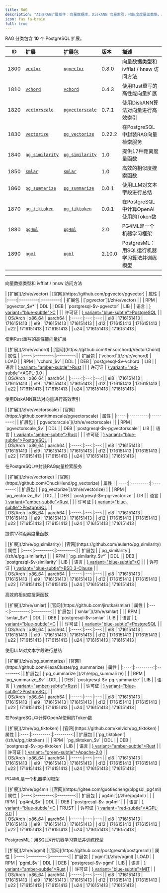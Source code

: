 ```yaml
---
title: RAG
description: "AI与RAG扩展插件：向量数据库，DiskANN 向量索引，相似度度量函数集，库内机器学习与推理 pgml，等等。"
icon: fas fa-brain
full: true
---
```



RAG 分类包含 **10** 个 PostgreSQL 扩展。

| ID | 扩展 | 扩展包 | 版本 | 描述 |
|:---:|:---|:---|:---|:---|
| 1800 | [`vector`](/zh/e/vector) | [`pgvector`](/zh/e/vector) | 0.8.0 | 向量数据类型和 ivfflat / hnsw 访问方法 |
| 1810 | [`vchord`](/zh/e/vchord) | [`vchord`](/zh/e/vchord) | 0.4.3 | 使用Rust重写的高性能向量扩展 |
| 1820 | [`vectorscale`](/zh/e/vectorscale) | [`pgvectorscale`](/zh/e/vectorscale) | 0.7.1 | 使用DiskANN算法对向量进行高效索引 |
| 1830 | [`vectorize`](/zh/e/vectorize) | [`pg_vectorize`](/zh/e/vectorize) | 0.22.2 | 在PostgreSQL中封装RAG向量检索服务 |
| 1840 | [`pg_similarity`](/zh/e/pg_similarity) | [`pg_similarity`](/zh/e/pg_similarity) | 1.0 | 提供17种距离度量函数 |
| 1850 | [`smlar`](/zh/e/smlar) | [`smlar`](/zh/e/smlar) | 1.0 | 高效的相似度搜索函数 |
| 1860 | [`pg_summarize`](/zh/e/pg_summarize) | [`pg_summarize`](/zh/e/pg_summarize) | 0.0.1 | 使用LLM对文本字段进行总结 |
| 1870 | [`pg_tiktoken`](/zh/e/pg_tiktoken) | [`pg_tiktoken`](/zh/e/pg_tiktoken) | 0.0.1 | 在PostgreSQL中计算OpenAI使用的Token数 |
| 1880 | [`pg4ml`](/zh/e/pg4ml) | [`pg4ml`](/zh/e/pg4ml) | 2.0 | PG4ML是一个机器学习框架 |
| 1890 | [`pgml`](/zh/e/pgml) | [`pgml`](/zh/e/pgml) | 2.10.0 | PostgresML：用SQL运行机器学习算法并训练模型 |

--------

<Callout title="vector - 0.8.0">
    <p>向量数据类型和 ivfflat / hnsw 访问方法</p>
    <div className="grid grid-cols-2 gap-4"><div className="space-y-2">
            | [扩展](/zh/e/vector) | [官网](https://github.com/pgvector/pgvector) | 属性 |
|:----:|:---------:|:---------:|
| 扩展包  | [`pgvector`](/zh/e/vector) |  |
| RPM  | `pgvector_$v*` | <Badge variant="blue-subtle">DDL</Badge> |
| DEB  | `postgresql-$v-pgvector` | <Badge variant="green-subtle">LIB</Badge> |
| 语言 | <a href="/zh/list/lang#c"><Badge icon={<FileCode2 />} variant="blue-subtle">C</Badge></a> |  |
| 许可证 | <a href="/zh/list/license#postgresql" className="no-underline"><Badge icon={<Scale />} variant="blue-subtle">PostgreSQL</Badge></a> |  |
        </div>
        <div className="space-y-2">
            | OS/Arch | x86_64 | aarch64 |
|:-----:|:---:|:---:|
| el8 | <Badge variant="blue-subtle">17</Badge><Badge variant="blue-subtle">16</Badge><Badge variant="blue-subtle">15</Badge><Badge variant="blue-subtle">14</Badge><Badge variant="blue-subtle">13</Badge> | <Badge variant="blue-subtle">17</Badge><Badge variant="blue-subtle">16</Badge><Badge variant="blue-subtle">15</Badge><Badge variant="blue-subtle">14</Badge><Badge variant="blue-subtle">13</Badge> |
| el9 | <Badge variant="blue-subtle">17</Badge><Badge variant="blue-subtle">16</Badge><Badge variant="blue-subtle">15</Badge><Badge variant="blue-subtle">14</Badge><Badge variant="blue-subtle">13</Badge> | <Badge variant="blue-subtle">17</Badge><Badge variant="blue-subtle">16</Badge><Badge variant="blue-subtle">15</Badge><Badge variant="blue-subtle">14</Badge><Badge variant="blue-subtle">13</Badge> |
| d12 | <Badge variant="blue-subtle">17</Badge><Badge variant="blue-subtle">16</Badge><Badge variant="blue-subtle">15</Badge><Badge variant="blue-subtle">14</Badge><Badge variant="blue-subtle">13</Badge> | <Badge variant="blue-subtle">17</Badge><Badge variant="blue-subtle">16</Badge><Badge variant="blue-subtle">15</Badge><Badge variant="blue-subtle">14</Badge><Badge variant="blue-subtle">13</Badge> |
| u22 | <Badge variant="blue-subtle">17</Badge><Badge variant="blue-subtle">16</Badge><Badge variant="blue-subtle">15</Badge><Badge variant="blue-subtle">14</Badge><Badge variant="blue-subtle">13</Badge> | <Badge variant="blue-subtle">17</Badge><Badge variant="blue-subtle">16</Badge><Badge variant="blue-subtle">15</Badge><Badge variant="blue-subtle">14</Badge><Badge variant="blue-subtle">13</Badge> |
| u24 | <Badge variant="blue-subtle">17</Badge><Badge variant="blue-subtle">16</Badge><Badge variant="blue-subtle">15</Badge><Badge variant="blue-subtle">14</Badge><Badge variant="blue-subtle">13</Badge> | <Badge variant="blue-subtle">17</Badge><Badge variant="blue-subtle">16</Badge><Badge variant="blue-subtle">15</Badge><Badge variant="blue-subtle">14</Badge><Badge variant="blue-subtle">13</Badge> |
        </div>
    </div>
</Callout>

<Callout title="vchord - 0.4.3">
    <p>使用Rust重写的高性能向量扩展</p>
    <div className="grid grid-cols-2 gap-4"><div className="space-y-2">
            | [扩展](/zh/e/vchord) | [官网](https://github.com/tensorchord/VectorChord) | 属性 |
|:----:|:---------:|:---------:|
| 扩展包  | [`vchord`](/zh/e/vchord) | <Badge variant="red-subtle">LOAD</Badge> |
| RPM  | `vchord_$v` | <Badge variant="blue-subtle">DDL</Badge> |
| DEB  | `postgresql-$v-vchord` | <Badge variant="green-subtle">LIB</Badge> |
| 语言 | <a href="/zh/list/lang#rust"><Badge icon={<FileCode2 />} variant="amber-subtle">Rust</Badge></a> |  |
| 许可证 | <a href="/zh/list/license#agpl-30" className="no-underline"><Badge icon={<Scale />} variant="red-subtle">AGPL-3.0</Badge></a> |  |
        </div>
        <div className="space-y-2">
            | OS/Arch | x86_64 | aarch64 |
|:-----:|:---:|:---:|
| el8 | <Badge variant="amber-subtle">17</Badge><Badge variant="amber-subtle">16</Badge><Badge variant="amber-subtle">15</Badge><Badge variant="amber-subtle">14</Badge><Badge variant="red-subtle">13</Badge> | <Badge variant="amber-subtle">17</Badge><Badge variant="amber-subtle">16</Badge><Badge variant="amber-subtle">15</Badge><Badge variant="amber-subtle">14</Badge><Badge variant="red-subtle">13</Badge> |
| el9 | <Badge variant="amber-subtle">17</Badge><Badge variant="amber-subtle">16</Badge><Badge variant="amber-subtle">15</Badge><Badge variant="amber-subtle">14</Badge><Badge variant="red-subtle">13</Badge> | <Badge variant="amber-subtle">17</Badge><Badge variant="amber-subtle">16</Badge><Badge variant="amber-subtle">15</Badge><Badge variant="amber-subtle">14</Badge><Badge variant="red-subtle">13</Badge> |
| d12 | <Badge variant="amber-subtle">17</Badge><Badge variant="amber-subtle">16</Badge><Badge variant="amber-subtle">15</Badge><Badge variant="amber-subtle">14</Badge><Badge variant="red-subtle">13</Badge> | <Badge variant="amber-subtle">17</Badge><Badge variant="amber-subtle">16</Badge><Badge variant="amber-subtle">15</Badge><Badge variant="amber-subtle">14</Badge><Badge variant="red-subtle">13</Badge> |
| u22 | <Badge variant="amber-subtle">17</Badge><Badge variant="amber-subtle">16</Badge><Badge variant="amber-subtle">15</Badge><Badge variant="amber-subtle">14</Badge><Badge variant="red-subtle">13</Badge> | <Badge variant="amber-subtle">17</Badge><Badge variant="amber-subtle">16</Badge><Badge variant="amber-subtle">15</Badge><Badge variant="amber-subtle">14</Badge><Badge variant="red-subtle">13</Badge> |
| u24 | <Badge variant="amber-subtle">17</Badge><Badge variant="amber-subtle">16</Badge><Badge variant="amber-subtle">15</Badge><Badge variant="amber-subtle">14</Badge><Badge variant="red-subtle">13</Badge> | <Badge variant="amber-subtle">17</Badge><Badge variant="amber-subtle">16</Badge><Badge variant="amber-subtle">15</Badge><Badge variant="amber-subtle">14</Badge><Badge variant="red-subtle">13</Badge> |
        </div>
    </div>
</Callout>

<Callout title="vectorscale - 0.7.1">
    <p>使用DiskANN算法对向量进行高效索引</p>
    <div className="grid grid-cols-2 gap-4"><div className="space-y-2">
            | [扩展](/zh/e/vectorscale) | [官网](https://github.com/timescale/pgvectorscale) | 属性 |
|:----:|:---------:|:---------:|
| 扩展包  | [`pgvectorscale`](/zh/e/vectorscale) |  |
| RPM  | `pgvectorscale_$v` | <Badge variant="blue-subtle">DDL</Badge> |
| DEB  | `postgresql-$v-pgvectorscale` | <Badge variant="green-subtle">LIB</Badge> |
| 语言 | <a href="/zh/list/lang#rust"><Badge icon={<FileCode2 />} variant="amber-subtle">Rust</Badge></a> |  |
| 许可证 | <a href="/zh/list/license#postgresql" className="no-underline"><Badge icon={<Scale />} variant="blue-subtle">PostgreSQL</Badge></a> |  |
        </div>
        <div className="space-y-2">
            | OS/Arch | x86_64 | aarch64 |
|:-----:|:---:|:---:|
| el8 | <Badge variant="amber-subtle">17</Badge><Badge variant="amber-subtle">16</Badge><Badge variant="amber-subtle">15</Badge><Badge variant="amber-subtle">14</Badge><Badge variant="amber-subtle">13</Badge> | <Badge variant="amber-subtle">17</Badge><Badge variant="amber-subtle">16</Badge><Badge variant="amber-subtle">15</Badge><Badge variant="amber-subtle">14</Badge><Badge variant="amber-subtle">13</Badge> |
| el9 | <Badge variant="amber-subtle">17</Badge><Badge variant="amber-subtle">16</Badge><Badge variant="amber-subtle">15</Badge><Badge variant="amber-subtle">14</Badge><Badge variant="amber-subtle">13</Badge> | <Badge variant="amber-subtle">17</Badge><Badge variant="amber-subtle">16</Badge><Badge variant="amber-subtle">15</Badge><Badge variant="amber-subtle">14</Badge><Badge variant="amber-subtle">13</Badge> |
| d12 | <Badge variant="amber-subtle">17</Badge><Badge variant="amber-subtle">16</Badge><Badge variant="amber-subtle">15</Badge><Badge variant="amber-subtle">14</Badge><Badge variant="amber-subtle">13</Badge> | <Badge variant="amber-subtle">17</Badge><Badge variant="amber-subtle">16</Badge><Badge variant="amber-subtle">15</Badge><Badge variant="amber-subtle">14</Badge><Badge variant="amber-subtle">13</Badge> |
| u22 | <Badge variant="amber-subtle">17</Badge><Badge variant="amber-subtle">16</Badge><Badge variant="amber-subtle">15</Badge><Badge variant="amber-subtle">14</Badge><Badge variant="amber-subtle">13</Badge> | <Badge variant="amber-subtle">17</Badge><Badge variant="amber-subtle">16</Badge><Badge variant="amber-subtle">15</Badge><Badge variant="amber-subtle">14</Badge><Badge variant="amber-subtle">13</Badge> |
| u24 | <Badge variant="amber-subtle">17</Badge><Badge variant="amber-subtle">16</Badge><Badge variant="amber-subtle">15</Badge><Badge variant="amber-subtle">14</Badge><Badge variant="amber-subtle">13</Badge> | <Badge variant="amber-subtle">17</Badge><Badge variant="amber-subtle">16</Badge><Badge variant="amber-subtle">15</Badge><Badge variant="amber-subtle">14</Badge><Badge variant="amber-subtle">13</Badge> |
        </div>
    </div>
</Callout>

<Callout title="vectorize - 0.22.2">
    <p>在PostgreSQL中封装RAG向量检索服务</p>
    <div className="grid grid-cols-2 gap-4"><div className="space-y-2">
            | [扩展](/zh/e/vectorize) | [官网](https://github.com/ChuckHend/pg_vectorize) | 属性 |
|:----:|:---------:|:---------:|
| 扩展包  | [`pg_vectorize`](/zh/e/vectorize) |  |
| RPM  | `pg_vectorize_$v` | <Badge variant="blue-subtle">DDL</Badge> |
| DEB  | `postgresql-$v-pg-vectorize` | <Badge variant="green-subtle">LIB</Badge> |
| 语言 | <a href="/zh/list/lang#rust"><Badge icon={<FileCode2 />} variant="amber-subtle">Rust</Badge></a> |  |
| 许可证 | <a href="/zh/list/license#postgresql" className="no-underline"><Badge icon={<Scale />} variant="blue-subtle">PostgreSQL</Badge></a> |  |
        </div>
        <div className="space-y-2">
            | OS/Arch | x86_64 | aarch64 |
|:-----:|:---:|:---:|
| el8 | <Badge variant="amber-subtle">17</Badge><Badge variant="amber-subtle">16</Badge><Badge variant="amber-subtle">15</Badge><Badge variant="amber-subtle">14</Badge><Badge variant="red-subtle">13</Badge> | <Badge variant="amber-subtle">17</Badge><Badge variant="amber-subtle">16</Badge><Badge variant="amber-subtle">15</Badge><Badge variant="amber-subtle">14</Badge><Badge variant="red-subtle">13</Badge> |
| el9 | <Badge variant="amber-subtle">17</Badge><Badge variant="amber-subtle">16</Badge><Badge variant="amber-subtle">15</Badge><Badge variant="amber-subtle">14</Badge><Badge variant="red-subtle">13</Badge> | <Badge variant="amber-subtle">17</Badge><Badge variant="amber-subtle">16</Badge><Badge variant="amber-subtle">15</Badge><Badge variant="amber-subtle">14</Badge><Badge variant="red-subtle">13</Badge> |
| d12 | <Badge variant="amber-subtle">17</Badge><Badge variant="amber-subtle">16</Badge><Badge variant="amber-subtle">15</Badge><Badge variant="amber-subtle">14</Badge><Badge variant="red-subtle">13</Badge> | <Badge variant="amber-subtle">17</Badge><Badge variant="amber-subtle">16</Badge><Badge variant="amber-subtle">15</Badge><Badge variant="amber-subtle">14</Badge><Badge variant="red-subtle">13</Badge> |
| u22 | <Badge variant="amber-subtle">17</Badge><Badge variant="amber-subtle">16</Badge><Badge variant="amber-subtle">15</Badge><Badge variant="amber-subtle">14</Badge><Badge variant="red-subtle">13</Badge> | <Badge variant="amber-subtle">17</Badge><Badge variant="amber-subtle">16</Badge><Badge variant="amber-subtle">15</Badge><Badge variant="amber-subtle">14</Badge><Badge variant="red-subtle">13</Badge> |
| u24 | <Badge variant="amber-subtle">17</Badge><Badge variant="amber-subtle">16</Badge><Badge variant="amber-subtle">15</Badge><Badge variant="amber-subtle">14</Badge><Badge variant="red-subtle">13</Badge> | <Badge variant="amber-subtle">17</Badge><Badge variant="amber-subtle">16</Badge><Badge variant="amber-subtle">15</Badge><Badge variant="amber-subtle">14</Badge><Badge variant="red-subtle">13</Badge> |
        </div>
    </div>
</Callout>

<Callout title="pg_similarity - 1.0">
    <p>提供17种距离度量函数</p>
    <div className="grid grid-cols-2 gap-4"><div className="space-y-2">
            | [扩展](/zh/e/pg_similarity) | [官网](https://github.com/eulerto/pg_similarity) | 属性 |
|:----:|:---------:|:---------:|
| 扩展包  | [`pg_similarity`](/zh/e/pg_similarity) |  |
| RPM  | `pg_similarity_$v*` | <Badge variant="blue-subtle">DDL</Badge> |
| DEB  | `postgresql-$v-similarity` | <Badge variant="green-subtle">LIB</Badge> |
| 语言 | <a href="/zh/list/lang#c"><Badge icon={<FileCode2 />} variant="blue-subtle">C</Badge></a> |  |
| 许可证 | <a href="/zh/list/license#bsd-3-clause" className="no-underline"><Badge icon={<Scale />} variant="blue-subtle">BSD 3-Clause</Badge></a> |  |
        </div>
        <div className="space-y-2">
            | OS/Arch | x86_64 | aarch64 |
|:-----:|:---:|:---:|
| el8 | <Badge variant="amber-subtle">17</Badge><Badge variant="amber-subtle">16</Badge><Badge variant="amber-subtle">15</Badge><Badge variant="amber-subtle">14</Badge><Badge variant="amber-subtle">13</Badge> | <Badge variant="amber-subtle">17</Badge><Badge variant="amber-subtle">16</Badge><Badge variant="amber-subtle">15</Badge><Badge variant="amber-subtle">14</Badge><Badge variant="amber-subtle">13</Badge> |
| el9 | <Badge variant="amber-subtle">17</Badge><Badge variant="amber-subtle">16</Badge><Badge variant="amber-subtle">15</Badge><Badge variant="amber-subtle">14</Badge><Badge variant="amber-subtle">13</Badge> | <Badge variant="amber-subtle">17</Badge><Badge variant="amber-subtle">16</Badge><Badge variant="amber-subtle">15</Badge><Badge variant="amber-subtle">14</Badge><Badge variant="amber-subtle">13</Badge> |
| d12 | <Badge variant="blue-subtle">17</Badge><Badge variant="blue-subtle">16</Badge><Badge variant="blue-subtle">15</Badge><Badge variant="blue-subtle">14</Badge><Badge variant="blue-subtle">13</Badge> | <Badge variant="blue-subtle">17</Badge><Badge variant="blue-subtle">16</Badge><Badge variant="blue-subtle">15</Badge><Badge variant="blue-subtle">14</Badge><Badge variant="blue-subtle">13</Badge> |
| u22 | <Badge variant="blue-subtle">17</Badge><Badge variant="blue-subtle">16</Badge><Badge variant="blue-subtle">15</Badge><Badge variant="blue-subtle">14</Badge><Badge variant="blue-subtle">13</Badge> | <Badge variant="blue-subtle">17</Badge><Badge variant="blue-subtle">16</Badge><Badge variant="blue-subtle">15</Badge><Badge variant="blue-subtle">14</Badge><Badge variant="blue-subtle">13</Badge> |
| u24 | <Badge variant="blue-subtle">17</Badge><Badge variant="blue-subtle">16</Badge><Badge variant="blue-subtle">15</Badge><Badge variant="blue-subtle">14</Badge><Badge variant="blue-subtle">13</Badge> | <Badge variant="blue-subtle">17</Badge><Badge variant="blue-subtle">16</Badge><Badge variant="blue-subtle">15</Badge><Badge variant="blue-subtle">14</Badge><Badge variant="blue-subtle">13</Badge> |
        </div>
    </div>
</Callout>

<Callout title="smlar - 1.0">
    <p>高效的相似度搜索函数</p>
    <div className="grid grid-cols-2 gap-4"><div className="space-y-2">
            | [扩展](/zh/e/smlar) | [官网](https://github.com/jirutka/smlar) | 属性 |
|:----:|:---------:|:---------:|
| 扩展包  | [`smlar`](/zh/e/smlar) |  |
| RPM  | `smlar_$v*` | <Badge variant="blue-subtle">DDL</Badge> |
| DEB  | `postgresql-$v-smlar` | <Badge variant="green-subtle">LIB</Badge> |
| 语言 | <a href="/zh/list/lang#c"><Badge icon={<FileCode2 />} variant="blue-subtle">C</Badge></a> |  |
| 许可证 | <a href="/zh/list/license#postgresql" className="no-underline"><Badge icon={<Scale />} variant="blue-subtle">PostgreSQL</Badge></a> |  |
        </div>
        <div className="space-y-2">
            | OS/Arch | x86_64 | aarch64 |
|:-----:|:---:|:---:|
| el8 | <Badge variant="amber-subtle">17</Badge><Badge variant="amber-subtle">16</Badge><Badge variant="amber-subtle">15</Badge><Badge variant="amber-subtle">14</Badge><Badge variant="amber-subtle">13</Badge> | <Badge variant="amber-subtle">17</Badge><Badge variant="amber-subtle">16</Badge><Badge variant="amber-subtle">15</Badge><Badge variant="amber-subtle">14</Badge><Badge variant="amber-subtle">13</Badge> |
| el9 | <Badge variant="amber-subtle">17</Badge><Badge variant="amber-subtle">16</Badge><Badge variant="amber-subtle">15</Badge><Badge variant="amber-subtle">14</Badge><Badge variant="amber-subtle">13</Badge> | <Badge variant="amber-subtle">17</Badge><Badge variant="amber-subtle">16</Badge><Badge variant="amber-subtle">15</Badge><Badge variant="amber-subtle">14</Badge><Badge variant="amber-subtle">13</Badge> |
| d12 | <Badge variant="amber-subtle">17</Badge><Badge variant="amber-subtle">16</Badge><Badge variant="amber-subtle">15</Badge><Badge variant="amber-subtle">14</Badge><Badge variant="amber-subtle">13</Badge> | <Badge variant="amber-subtle">17</Badge><Badge variant="amber-subtle">16</Badge><Badge variant="amber-subtle">15</Badge><Badge variant="amber-subtle">14</Badge><Badge variant="amber-subtle">13</Badge> |
| u22 | <Badge variant="amber-subtle">17</Badge><Badge variant="amber-subtle">16</Badge><Badge variant="amber-subtle">15</Badge><Badge variant="amber-subtle">14</Badge><Badge variant="amber-subtle">13</Badge> | <Badge variant="amber-subtle">17</Badge><Badge variant="amber-subtle">16</Badge><Badge variant="amber-subtle">15</Badge><Badge variant="amber-subtle">14</Badge><Badge variant="amber-subtle">13</Badge> |
| u24 | <Badge variant="amber-subtle">17</Badge><Badge variant="amber-subtle">16</Badge><Badge variant="amber-subtle">15</Badge><Badge variant="amber-subtle">14</Badge><Badge variant="amber-subtle">13</Badge> | <Badge variant="amber-subtle">17</Badge><Badge variant="amber-subtle">16</Badge><Badge variant="amber-subtle">15</Badge><Badge variant="amber-subtle">14</Badge><Badge variant="amber-subtle">13</Badge> |
        </div>
    </div>
</Callout>

<Callout title="pg_summarize - 0.0.1">
    <p>使用LLM对文本字段进行总结</p>
    <div className="grid grid-cols-2 gap-4"><div className="space-y-2">
            | [扩展](/zh/e/pg_summarize) | [官网](https://github.com/HexaCluster/pg_summarize) | 属性 |
|:----:|:---------:|:---------:|
| 扩展包  | [`pg_summarize`](/zh/e/pg_summarize) |  |
| RPM  | `pg_summarize_$v` | <Badge variant="blue-subtle">DDL</Badge> |
| DEB  | `postgresql-$v-pg-summarize` | <Badge variant="green-subtle">LIB</Badge> |
| 语言 | <a href="/zh/list/lang#rust"><Badge icon={<FileCode2 />} variant="amber-subtle">Rust</Badge></a> |  |
| 许可证 | <a href="/zh/list/license#postgresql" className="no-underline"><Badge icon={<Scale />} variant="blue-subtle">PostgreSQL</Badge></a> |  |
        </div>
        <div className="space-y-2">
            | OS/Arch | x86_64 | aarch64 |
|:-----:|:---:|:---:|
| el8 | <Badge variant="amber-subtle">17</Badge><Badge variant="amber-subtle">16</Badge><Badge variant="amber-subtle">15</Badge><Badge variant="amber-subtle">14</Badge><Badge variant="amber-subtle">13</Badge> | <Badge variant="amber-subtle">17</Badge><Badge variant="amber-subtle">16</Badge><Badge variant="amber-subtle">15</Badge><Badge variant="amber-subtle">14</Badge><Badge variant="amber-subtle">13</Badge> |
| el9 | <Badge variant="amber-subtle">17</Badge><Badge variant="amber-subtle">16</Badge><Badge variant="amber-subtle">15</Badge><Badge variant="amber-subtle">14</Badge><Badge variant="amber-subtle">13</Badge> | <Badge variant="amber-subtle">17</Badge><Badge variant="amber-subtle">16</Badge><Badge variant="amber-subtle">15</Badge><Badge variant="amber-subtle">14</Badge><Badge variant="amber-subtle">13</Badge> |
| d12 | <Badge variant="amber-subtle">17</Badge><Badge variant="amber-subtle">16</Badge><Badge variant="amber-subtle">15</Badge><Badge variant="amber-subtle">14</Badge><Badge variant="amber-subtle">13</Badge> | <Badge variant="amber-subtle">17</Badge><Badge variant="amber-subtle">16</Badge><Badge variant="amber-subtle">15</Badge><Badge variant="amber-subtle">14</Badge><Badge variant="amber-subtle">13</Badge> |
| u22 | <Badge variant="amber-subtle">17</Badge><Badge variant="amber-subtle">16</Badge><Badge variant="amber-subtle">15</Badge><Badge variant="amber-subtle">14</Badge><Badge variant="amber-subtle">13</Badge> | <Badge variant="amber-subtle">17</Badge><Badge variant="amber-subtle">16</Badge><Badge variant="amber-subtle">15</Badge><Badge variant="amber-subtle">14</Badge><Badge variant="amber-subtle">13</Badge> |
| u24 | <Badge variant="amber-subtle">17</Badge><Badge variant="amber-subtle">16</Badge><Badge variant="amber-subtle">15</Badge><Badge variant="amber-subtle">14</Badge><Badge variant="amber-subtle">13</Badge> | <Badge variant="amber-subtle">17</Badge><Badge variant="amber-subtle">16</Badge><Badge variant="amber-subtle">15</Badge><Badge variant="amber-subtle">14</Badge><Badge variant="amber-subtle">13</Badge> |
        </div>
    </div>
</Callout>

<Callout title="pg_tiktoken - 0.0.1">
    <p>在PostgreSQL中计算OpenAI使用的Token数</p>
    <div className="grid grid-cols-2 gap-4"><div className="space-y-2">
            | [扩展](/zh/e/pg_tiktoken) | [官网](https://github.com/kelvich/pg_tiktoken) | 属性 |
|:----:|:---------:|:---------:|
| 扩展包  | [`pg_tiktoken`](/zh/e/pg_tiktoken) |  |
| RPM  | `pg_tiktoken_$v` | <Badge variant="blue-subtle">DDL</Badge> |
| DEB  | `postgresql-$v-pg-tiktoken` | <Badge variant="green-subtle">LIB</Badge> |
| 语言 | <a href="/zh/list/lang#rust"><Badge icon={<FileCode2 />} variant="amber-subtle">Rust</Badge></a> |  |
| 许可证 | <a href="/zh/list/license#apache-20" className="no-underline"><Badge icon={<Scale />} variant="green-subtle">Apache-2.0</Badge></a> |  |
        </div>
        <div className="space-y-2">
            | OS/Arch | x86_64 | aarch64 |
|:-----:|:---:|:---:|
| el8 | <Badge variant="amber-subtle">17</Badge><Badge variant="amber-subtle">16</Badge><Badge variant="amber-subtle">15</Badge><Badge variant="amber-subtle">14</Badge><Badge variant="amber-subtle">13</Badge> | <Badge variant="amber-subtle">17</Badge><Badge variant="amber-subtle">16</Badge><Badge variant="amber-subtle">15</Badge><Badge variant="amber-subtle">14</Badge><Badge variant="amber-subtle">13</Badge> |
| el9 | <Badge variant="amber-subtle">17</Badge><Badge variant="amber-subtle">16</Badge><Badge variant="amber-subtle">15</Badge><Badge variant="amber-subtle">14</Badge><Badge variant="amber-subtle">13</Badge> | <Badge variant="amber-subtle">17</Badge><Badge variant="amber-subtle">16</Badge><Badge variant="amber-subtle">15</Badge><Badge variant="amber-subtle">14</Badge><Badge variant="amber-subtle">13</Badge> |
| d12 | <Badge variant="amber-subtle">17</Badge><Badge variant="amber-subtle">16</Badge><Badge variant="amber-subtle">15</Badge><Badge variant="amber-subtle">14</Badge><Badge variant="amber-subtle">13</Badge> | <Badge variant="amber-subtle">17</Badge><Badge variant="amber-subtle">16</Badge><Badge variant="amber-subtle">15</Badge><Badge variant="amber-subtle">14</Badge><Badge variant="amber-subtle">13</Badge> |
| u22 | <Badge variant="amber-subtle">17</Badge><Badge variant="amber-subtle">16</Badge><Badge variant="amber-subtle">15</Badge><Badge variant="amber-subtle">14</Badge><Badge variant="amber-subtle">13</Badge> | <Badge variant="amber-subtle">17</Badge><Badge variant="amber-subtle">16</Badge><Badge variant="amber-subtle">15</Badge><Badge variant="amber-subtle">14</Badge><Badge variant="amber-subtle">13</Badge> |
| u24 | <Badge variant="amber-subtle">17</Badge><Badge variant="amber-subtle">16</Badge><Badge variant="amber-subtle">15</Badge><Badge variant="amber-subtle">14</Badge><Badge variant="amber-subtle">13</Badge> | <Badge variant="amber-subtle">17</Badge><Badge variant="amber-subtle">16</Badge><Badge variant="amber-subtle">15</Badge><Badge variant="amber-subtle">14</Badge><Badge variant="amber-subtle">13</Badge> |
        </div>
    </div>
</Callout>

<Callout title="pg4ml - 2.0">
    <p>PG4ML是一个机器学习框架</p>
    <div className="grid grid-cols-2 gap-4"><div className="space-y-2">
            | [扩展](/zh/e/pg4ml) | [官网](https://gitee.com/guotiecheng/plpgsql_pg4ml) | 属性 |
|:----:|:---------:|:---------:|
| 扩展包  | [`pg4ml`](/zh/e/pg4ml) |  |
| RPM  | `pg4ml_$v` | <Badge variant="blue-subtle">DDL</Badge> |
| DEB  | `postgresql-$v-pg4ml` |  |
| 语言 | <a href="/zh/list/lang#c"><Badge icon={<FileCode2 />} variant="blue-subtle">C</Badge></a> | <Badge variant="green-subtle">TRUST</Badge> |
| 许可证 | <a href="/zh/list/license#agpl-30" className="no-underline"><Badge icon={<Scale />} variant="red-subtle">AGPL-3.0</Badge></a> |  |
        </div>
        <div className="space-y-2">
            | OS/Arch | x86_64 | aarch64 |
|:-----:|:---:|:---:|
| el8 | <Badge variant="amber-subtle">17</Badge><Badge variant="amber-subtle">16</Badge><Badge variant="amber-subtle">15</Badge><Badge variant="amber-subtle">14</Badge><Badge variant="amber-subtle">13</Badge> | <Badge variant="amber-subtle">17</Badge><Badge variant="amber-subtle">16</Badge><Badge variant="amber-subtle">15</Badge><Badge variant="amber-subtle">14</Badge><Badge variant="amber-subtle">13</Badge> |
| el9 | <Badge variant="amber-subtle">17</Badge><Badge variant="amber-subtle">16</Badge><Badge variant="amber-subtle">15</Badge><Badge variant="amber-subtle">14</Badge><Badge variant="amber-subtle">13</Badge> | <Badge variant="amber-subtle">17</Badge><Badge variant="amber-subtle">16</Badge><Badge variant="amber-subtle">15</Badge><Badge variant="amber-subtle">14</Badge><Badge variant="amber-subtle">13</Badge> |
| d12 | <Badge variant="amber-subtle">17</Badge><Badge variant="amber-subtle">16</Badge><Badge variant="amber-subtle">15</Badge><Badge variant="amber-subtle">14</Badge><Badge variant="amber-subtle">13</Badge> | <Badge variant="amber-subtle">17</Badge><Badge variant="amber-subtle">16</Badge><Badge variant="amber-subtle">15</Badge><Badge variant="amber-subtle">14</Badge><Badge variant="amber-subtle">13</Badge> |
| u22 | <Badge variant="amber-subtle">17</Badge><Badge variant="amber-subtle">16</Badge><Badge variant="amber-subtle">15</Badge><Badge variant="amber-subtle">14</Badge><Badge variant="amber-subtle">13</Badge> | <Badge variant="amber-subtle">17</Badge><Badge variant="amber-subtle">16</Badge><Badge variant="amber-subtle">15</Badge><Badge variant="amber-subtle">14</Badge><Badge variant="amber-subtle">13</Badge> |
| u24 | <Badge variant="amber-subtle">17</Badge><Badge variant="amber-subtle">16</Badge><Badge variant="amber-subtle">15</Badge><Badge variant="amber-subtle">14</Badge><Badge variant="amber-subtle">13</Badge> | <Badge variant="amber-subtle">17</Badge><Badge variant="amber-subtle">16</Badge><Badge variant="amber-subtle">15</Badge><Badge variant="amber-subtle">14</Badge><Badge variant="amber-subtle">13</Badge> |
        </div>
    </div>
</Callout>

<Callout title="pgml - 2.10.0">
    <p>PostgresML：用SQL运行机器学习算法并训练模型</p>
    <div className="grid grid-cols-2 gap-4"><div className="space-y-2">
            | [扩展](/zh/e/pgml) | [官网](https://github.com/postgresml/postgresml) | 属性 |
|:----:|:---------:|:---------:|
| 扩展包  | [`pgml`](/zh/e/pgml) | <Badge variant="red-subtle">LOAD</Badge> |
| RPM  | `pgml_$v` | <Badge variant="blue-subtle">DDL</Badge> |
| DEB  | `postgresql-$v-pgml` | <Badge variant="green-subtle">LIB</Badge> |
| 语言 | <a href="/zh/list/lang#rust"><Badge icon={<FileCode2 />} variant="amber-subtle">Rust</Badge></a> |  |
| 许可证 | <a href="/zh/list/license#mit" className="no-underline"><Badge icon={<Scale />} variant="blue-subtle">MIT</Badge></a> |  |
        </div>
        <div className="space-y-2">
            | OS/Arch | x86_64 | aarch64 |
|:-----:|:---:|:---:|
| el8 | <Badge variant="amber-subtle">17</Badge><Badge variant="amber-subtle">16</Badge><Badge variant="amber-subtle">15</Badge><Badge variant="amber-subtle">14</Badge><Badge variant="amber-subtle">13</Badge> | <Badge variant="amber-subtle">17</Badge><Badge variant="amber-subtle">16</Badge><Badge variant="amber-subtle">15</Badge><Badge variant="amber-subtle">14</Badge><Badge variant="amber-subtle">13</Badge> |
| el9 | <Badge variant="amber-subtle">17</Badge><Badge variant="amber-subtle">16</Badge><Badge variant="amber-subtle">15</Badge><Badge variant="amber-subtle">14</Badge><Badge variant="amber-subtle">13</Badge> | <Badge variant="amber-subtle">17</Badge><Badge variant="amber-subtle">16</Badge><Badge variant="amber-subtle">15</Badge><Badge variant="amber-subtle">14</Badge><Badge variant="amber-subtle">13</Badge> |
| d12 | <Badge variant="amber-subtle">17</Badge><Badge variant="amber-subtle">16</Badge><Badge variant="amber-subtle">15</Badge><Badge variant="amber-subtle">14</Badge><Badge variant="amber-subtle">13</Badge> | <Badge variant="amber-subtle">17</Badge><Badge variant="amber-subtle">16</Badge><Badge variant="amber-subtle">15</Badge><Badge variant="amber-subtle">14</Badge><Badge variant="amber-subtle">13</Badge> |
| u22 | <Badge variant="amber-subtle">17</Badge><Badge variant="amber-subtle">16</Badge><Badge variant="amber-subtle">15</Badge><Badge variant="amber-subtle">14</Badge><Badge variant="amber-subtle">13</Badge> | <Badge variant="amber-subtle">17</Badge><Badge variant="amber-subtle">16</Badge><Badge variant="amber-subtle">15</Badge><Badge variant="amber-subtle">14</Badge><Badge variant="amber-subtle">13</Badge> |
| u24 | <Badge variant="amber-subtle">17</Badge><Badge variant="amber-subtle">16</Badge><Badge variant="amber-subtle">15</Badge><Badge variant="amber-subtle">14</Badge><Badge variant="amber-subtle">13</Badge> | <Badge variant="amber-subtle">17</Badge><Badge variant="amber-subtle">16</Badge><Badge variant="amber-subtle">15</Badge><Badge variant="amber-subtle">14</Badge><Badge variant="amber-subtle">13</Badge> |
        </div>
    </div>
</Callout>
